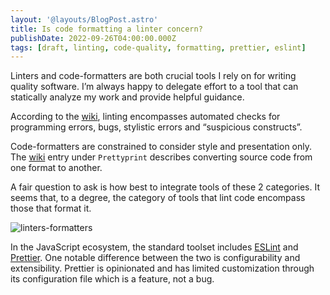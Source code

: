 ```yaml
---
layout: '@layouts/BlogPost.astro'
title: Is code formatting a linter concern?
publishDate: 2022-09-26T04:00:00.000Z
tags: [draft, linting, code-quality, formatting, prettier, eslint]
---
```

Linters and code-formatters are both crucial tools I rely on for writing quality software. I’m always happy to delegate effort to a tool that can statically analyze my work and provide helpful guidance.

According to the [wiki](https://en.wikipedia.org/wiki/Lint_(software)), linting encompasses automated checks for programming errors,  bugs, stylistic errors and “suspicious constructs”.

Code-formatters are constrained to consider style and presentation only. The [wiki](https://en.wikipedia.org/wiki/Prettyprint#Programming_code_formatting) entry under `Prettyprint` describes converting source code from one format to another.

A fair question to ask is how best to integrate tools of these 2 categories. It seems that, to a degree, the category of tools that lint code encompass those that format it.

![linters-formatters](/assets/images/posts/is-code-formatting-a-linter-concern/linters-formatters.png)

In the JavaScript ecosystem, the standard toolset includes [ESLint](https://eslint.org/) and [Prettier](https://prettier.io/). One notable difference between the two is configurability and extensibility. Prettier is opinionated and has limited customization through its configuration file which is a feature, not a bug.
